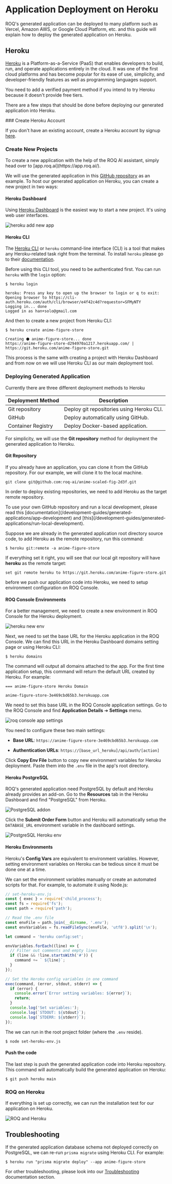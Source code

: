 
# Application Deployment on Heroku

ROQ's generated application can be deployed to many platform such as Vercel, Amazon AWS, or Google Cloud Platform, etc. and this guide will explain how to deploy the generated application on Heroku.

## Heroku

[Heroku](https://www.heroku.com/) is a Platform-as-a-Service (PaaS) that enables developers to build, run, and operate applications entirely in the cloud. It was one of the first cloud platforms and has become popular for its ease of use, simplicity, and developer-friendly features as well as programming languages support.

<Callout type="info">
You need to add a verified payment method if you intend to try Heroku because it doesn't provide free tiers.
</Callout>

There are a few steps that should be done before deploying our generated application into Heroku.

<Steps>
### Create Heroku Account

If you don't have an existing account, create a Heroku account by signup [here](https://signup.heroku.com/). 

### Create New Projects

<Callout type="info">
To create a new application with the help of the ROQ AI assistant, simply head over to [app.roq.ai](https://app.roq.ai/).
</Callout>

We will use the generated application in this [GitHub repository](https://github.com/roq-ai/anime-scaled-fig-2d3f) as an example. To host our generated application on Heroku, you can create a new project in two ways:

#### Heroku Dashboard 
 
Using [Heroku Dashboard](https://dashboard.heroku.com/) is the easiest way to start a new project. It's using web user interfaces. 

![heroku add new app](/heroku-new-app.png)

#### Heroku CLI

The [Heroku CLI](https://devcenter.heroku.com/articles/heroku-cli) or `heroku` command-line interface (CLI) is a tool that makes any Heroku-related task right from the terminal. To install `heroku` please go to their [documentation](https://devcenter.heroku.com/articles/heroku-cli#install-the-heroku-cli).

Before using this CLI tool, you need to be authenticated first. You can run `heroku` with the `login` option:

```shell
$ heroku login

heroku: Press any key to open up the browser to login or q to exit:
Opening browser to https://cli-auth.heroku.com/auth/cli/browser/e4f42c4d?requestor=SFMyNTY
Logging in... done
Logged in as han+solo@gmail.com
```

And then to create a new project from Heroku CLI:

```shell
$ heroku create anime-figure-store

Creating ⬢ anime-figure-store... done
https://anime-figure-store-d294970a1217.herokuapp.com/ | https://git.heroku.com/anime-figure-store.git
```
This process is the same with creating a project with Heroku Dashboard and from now on we will use Heroku CLI as our main deployment tool.

### Deploying Generated Application

Currently there are three different deployment methods to Heroku

| Deployment Method  | Description                     |
|--------------------|---------------------------------|
| Git repository     | Deploy git repositories using Heroku CLI.   |
| GitHub             | Deploy automatically using GitHub.          |
| Container Registry | Deploy Docker-based application.            |

For simplicity, we will use the **Git repository** method for deployment the generated application to Heroku.

#### Git Repository

If you already have an application, you can clone it from the GitHub repository. For our example, we will clone it to the local machine.

```
git clone git@github.com:roq-ai/anime-scaled-fig-2d3f.git
```

In order to deploy existing repositories, we need to add Heroku as the target remote repository.

<Callout type="info">
To use your own GitHub repository and run a local development, please read this [documentation](/development-guides/generated-applications/app-development) and [this](/development-guides/generated-applications/run-local-development).
</Callout>

Suppose we are already in the generated application root directory source code, to add Heroku as the remote repository, run this command:

```shell
$ heroku git:remote -a anime-figure-store
```

If everything set it right, you will see that our local git repository will have **heroku** as the remote target:

```shell
set git remote heroku to https://git.heroku.com/anime-figure-store.git
```

before we push our application code into Heroku, we need to setup environment configuration on ROQ Console.


#### ROQ Console Environments 

For a better management, we need to create a new environment in ROQ Console for the Heroku deployment. 

<ROQEnv/>

![heroku new env](/heroku-new-env.png)

Next, we need to set the base URL for the Heroku application in the ROQ Console. We can find this URL in the Heroku Dashboard domains setting page or using Heroku CLI:

```shell
$ heroku domains
```

The command will output all domains attached to the app. For the first time application setup, this command will return the default URL created by Heroku. For example:

```shell
=== anime-figure-store Heroku Domain

anime-figure-store-3e469cbd65b3.herokuapp.com
```

We need to set this base URL in the ROQ Console application settings. Go to the ROQ Console and find **Application Details** ➔ **Settings** menu.

![roq console app settings](/heroku-set-env.png)

You need to configure these two main settings:

- **Base URL**: `https://anime-figure-store-3e469cbd65b3.herokuapp.com`

- **Authentication URLs**: `https://[base_url_heroku]/api/auth/[action]`

Click **Copy Env File** button to copy new environment variables for Heroku deployment. Paste them into the `.env` file in the app's root directory.


#### Heroku PostgreSQL

ROQ's generated application need PostgreSQL by default and Heroku already provides an add-on. Go to the **Resources** tab in the Heroku Dashboard and find "PostgreSQL" from Heroku.

![PostgreSQL addon](/heroku-add-postgresql.png)

Click the **Submit Order Form** button and Heroku will automatically setup the `DATABASE_URL` environment variable in the dashboard settings.

![PostgreSQL Heroku env](/heroku-add-postgresql-env.png)

#### Heroku Environments

Heroku's **Config Vars** are equivalent to environment variables. However, setting environment variables on Heroku can be tedious since it must be done one at a time. 

We can set the environment variables manually or create an automated scripts for that. For example, to automate it using Node.js:

```js
// set-heroku-env.js
const { exec } = require('child_process');
const fs = require('fs');
const path = require('path');

// Read the .env file
const envFile = path.join(__dirname, '.env');
const envVariables = fs.readFileSync(envFile, 'utf8').split('\n');

let command = 'heroku config:set';

envVariables.forEach((line) => {
  // Filter out comments and empty lines
  if (line && !line.startsWith('#')) {
    command += ` ${line}`;
  }
});

// Set the Heroku config variables in one command
exec(command, (error, stdout, stderr) => {
  if (error) {
    console.error(`Error setting variables: ${error}`);
    return;
  }
  console.log('Set variables:');
  console.log(`STDOUT: ${stdout}`);
  console.log(`STDERR: ${stderr}`);
});  
```
The we can run in the root project folder (where the `.env` reside).

```shell
$ node set-heroku-env.js
```

#### Push the code

The last step is push the generated application code into Heroku repository. This command will automatically build the generated application on Heroku:

```shell
$ git push heroku main
```

### ROQ on Heroku

If everything is set up correctly, we can run the installation test for our application on Heroku.

![ROQ and Heroku](/heroku-appp-deployed.png)

</Steps>

## Troubleshooting

If the generated application database schema not deployed correctly on PostgreSQL, we can re-run `prisma migrate` using Heroku CLI. For example: 

```shell
$ heroku run "prisma migrate deploy" --app anime-figure-store
```


For other troubleshooting, please look into our [Troubleshooting](/faq) documentation section.